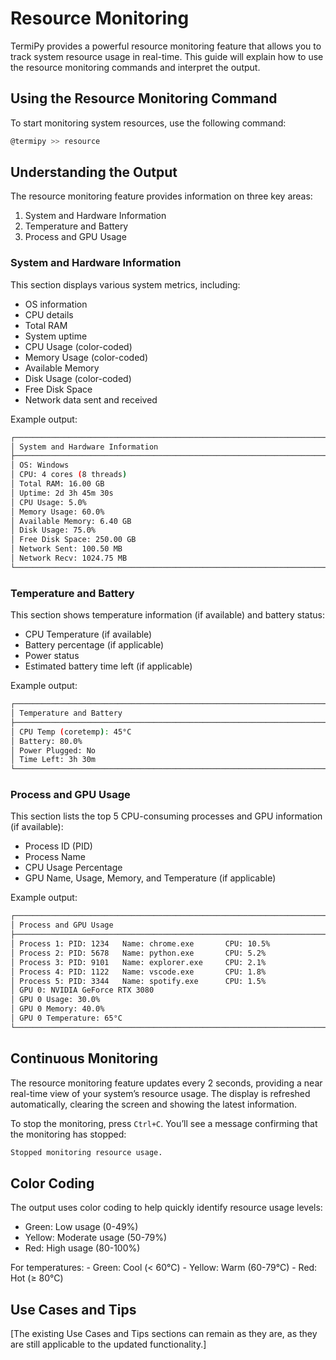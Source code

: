 # Resource Monitoring {.unnumbered}

TermiPy provides a powerful resource monitoring feature that allows you to track system resource usage in real-time. This guide will explain how to use the resource monitoring commands and interpret the output.

## Using the Resource Monitoring Command

To start monitoring system resources, use the following command:

```bash
@termipy >> resource
```

## Understanding the Output

The resource monitoring feature provides information on three key areas:

1. System and Hardware Information
2. Temperature and Battery
3. Process and GPU Usage

### System and Hardware Information

This section displays various system metrics, including:

- OS information
- CPU details
- Total RAM
- System uptime
- CPU Usage (color-coded)
- Memory Usage (color-coded)
- Available Memory
- Disk Usage (color-coded)
- Free Disk Space
- Network data sent and received

Example output:

```bash
┌────────────────────────────────────────────────────────────────────────────────┐
│ System and Hardware Information                                                │
├────────────────────────────────────────────────────────────────────────────────┤
│ OS: Windows                                                                    │
│ CPU: 4 cores (8 threads)                                                       │
│ Total RAM: 16.00 GB                                                            │
│ Uptime: 2d 3h 45m 30s                                                          │
│ CPU Usage: 5.0%                                                                │
│ Memory Usage: 60.0%                                                            │
│ Available Memory: 6.40 GB                                                      │
│ Disk Usage: 75.0%                                                              │
│ Free Disk Space: 250.00 GB                                                     │
│ Network Sent: 100.50 MB                                                        │
│ Network Recv: 1024.75 MB                                                       │
└────────────────────────────────────────────────────────────────────────────────┘
```

### Temperature and Battery

This section shows temperature information (if available) and battery status:

- CPU Temperature (if available)
- Battery percentage (if applicable)
- Power status
- Estimated battery time left (if applicable)

Example output:

```bash
┌────────────────────────────────────────────────────────────────────────────────┐
│ Temperature and Battery                                                        │
├────────────────────────────────────────────────────────────────────────────────┤
│ CPU Temp (coretemp): 45°C                                                      │
│ Battery: 80.0%                                                                 │
│ Power Plugged: No                                                              │
│ Time Left: 3h 30m                                                              │
└────────────────────────────────────────────────────────────────────────────────┘
```

### Process and GPU Usage

This section lists the top 5 CPU-consuming processes and GPU information (if available):

- Process ID (PID)
- Process Name
- CPU Usage Percentage
- GPU Name, Usage, Memory, and Temperature (if applicable)

Example output:

```bash
┌────────────────────────────────────────────────────────────────────────────────┐
│ Process and GPU Usage                                                          │
├────────────────────────────────────────────────────────────────────────────────┤
│ Process 1: PID: 1234   Name: chrome.exe       CPU: 10.5%                       │
│ Process 2: PID: 5678   Name: python.exe       CPU: 5.2%                        │
│ Process 3: PID: 9101   Name: explorer.exe     CPU: 2.1%                        │
│ Process 4: PID: 1122   Name: vscode.exe       CPU: 1.8%                        │
│ Process 5: PID: 3344   Name: spotify.exe      CPU: 1.5%                        │
│ GPU 0: NVIDIA GeForce RTX 3080                                                 │
│ GPU 0 Usage: 30.0%                                                             │
│ GPU 0 Memory: 40.0%                                                            │
│ GPU 0 Temperature: 65°C                                                        │
└────────────────────────────────────────────────────────────────────────────────┘
```

## Continuous Monitoring

The resource monitoring feature updates every 2 seconds, providing a near real-time view of your system's resource usage. The display is refreshed automatically, clearing the screen and showing the latest information.

To stop the monitoring, press `Ctrl+C`. You'll see a message confirming that the monitoring has stopped:

```bash
Stopped monitoring resource usage.
```

## Color Coding

The output uses color coding to help quickly identify resource usage levels:

- Green: Low usage (0-49%)
- Yellow: Moderate usage (50-79%)
- Red: High usage (80-100%)

For temperatures:
- Green: Cool (< 60°C)
- Yellow: Warm (60-79°C)
- Red: Hot (≥ 80°C)

## Use Cases and Tips

[The existing Use Cases and Tips sections can remain as they are, as they are still applicable to the updated functionality.]
